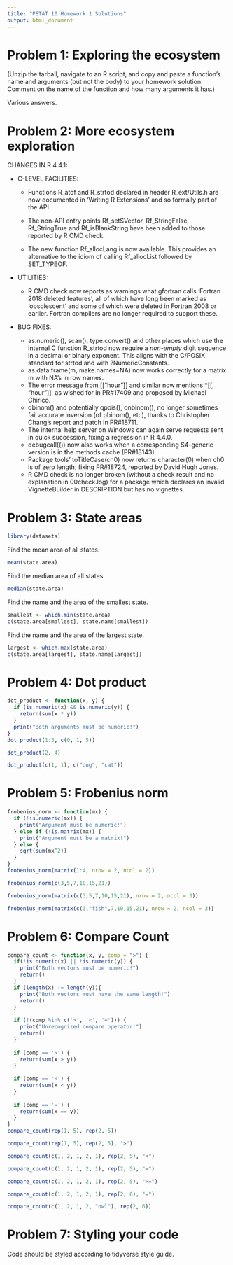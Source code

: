 ```yaml
---
title: "PSTAT 10 Homework 1 Solutions"
output: html_document
---
```


# Problem 1: Exploring the ecosystem

(Unzip the tarball, navigate to an R script, and copy and paste a function’s 
name and arguments (but not the body) to your homework solution. Comment on the 
name of the function and how many arguments it has.)

Various answers.

# Problem 2: More ecosystem exploration

CHANGES IN R 4.4.1:

* C-LEVEL FACILITIES:

    - Functions R_atof and R_strtod declared in header R_ext/Utils.h
      are now documented in 'Writing R Extensions' and so formally part
      of the API.

    - The non-API entry points Rf_setSVector, Rf_StringFalse,
      Rf_StringTrue and Rf_isBlankString have been added to those
      reported by R CMD check.

    - The new function Rf_allocLang is now available. This provides an
      alternative to the idiom of calling Rf_allocList followed by
      SET_TYPEOF.

*  UTILITIES:
    - R CMD check now reports as warnings what gfortran calls 'Fortran
      2018 deleted features', all of which have long been marked as
      'obsolescent' and some of which were deleted in Fortran 2008 or
      earlier.  Fortran compilers are no longer required to support
      these.

*  BUG FIXES:
    - as.numeric(), scan(), type.convert() and other places which use
      the internal C function R_strtod now require a _non-empty_ digit
      sequence in a decimal or binary exponent.  This aligns with the
      C/POSIX standard for strtod and with ?NumericConstants.
    - as.data.frame(m, make.names=NA) now works correctly for a matrix
      m with NA's in row names.
    - The error message from <POSIXlt>[["hour"]] and similar now
      mentions *[[, "hour"]], as wished for in PR#17409 and proposed by
      Michael Chirico.
    - qbinom() and potentially qpois(), qnbinom(), no longer sometimes
      fail accurate inversion (of pbinom(), etc), thanks to Christopher
      Chang's report and patch in PR#18711.
    - The internal help server on Windows can again serve requests sent
      in quick succession, fixing a regression in R 4.4.0.
    - debugcall(<S3Generic>()) now also works when a corresponding
      S4-generic version is in the methods cache (PR#18143).
    - Package tools' toTitleCase(ch0) now returns character(0) when ch0
      is of zero length; fixing PR#18724, reported by David Hugh Jones.
    - R CMD check is no longer broken (without a check result and no
      explanation in 00check.log) for a package which declares an
      invalid VignetteBuilder in DESCRIPTION but has no vignettes.

# Problem 3: State areas

```r
library(datasets)
```


Find the mean area of all states.

```r
mean(state.area)
```


Find the median area of all states.

```r
median(state.area)
```

Find the name and the area of the smallest state.

```r
smallest <- which.min(state.area)
c(state.area[smallest], state.name[smallest])
```

Find the name and the area of the largest state.
```r
largest <- which.max(state.area)
c(state.area[largest], state.name[largest])
```

# Problem 4: Dot product

```r
dot_product <- function(x, y) {
  if (is.numeric(x) && is.numeric(y)) {
    return(sum(x * y))
  }
  print("Both arguments must be numeric!")
}
dot_product(1:3, c(0, 1, 5))
```

```r
dot_product(2, 4)
```

```r
dot_product(c(1, 1), c("dog", "cat"))
```


# Problem 5: Frobenius norm
```r
frobenius_norm <- function(mx) {
  if (!is.numeric(mx)) {
    print("Argument must be numeric!")
  } else if (!is.matrix(mx)) {
    print("Argument must be a matrix!")
  } else {
    sqrt(sum(mx^2))
  }
}
frobenius_norm(matrix(1:4, nrow = 2, ncol = 2))
```

```r
frobenius_norm(c(3,5,7,10,15,21))
```

```r
frobenius_norm(matrix(c(3,5,7,10,15,21), nrow = 2, ncol = 3))
```

```r
frobenius_norm(matrix(c(3,"fish",7,10,15,21), nrow = 2, ncol = 3))
```

# Problem 6: Compare Count

```r
compare_count <- function(x, y, comp = ">") {
  if(!is.numeric(x) || !is.numeric(y)) {
    print("Both vectors must be numeric!")
    return()
  }
  if (length(x) != length(y)){
    print("Both vectors must have the same length!")
    return()
  }
  
  if (!(comp %in% c('>', '<', '='))) {
    print("Unrecognized compare operator!")
    return()
  }
  
  if (comp == '>') {
    return(sum(x > y))
  }
  
  if (comp == '<') {
    return(sum(x < y))
  }
  
  if (comp == '=') {
    return(sum(x == y))
  }
}
compare_count(rep(1, 5), rep(2, 5))
```


```r
compare_count(rep(1, 5), rep(2, 5), ">")
```


```r
compare_count(c(1, 2, 1, 2, 1), rep(2, 5), "<")
```

```r
compare_count(c(1, 2, 1, 2, 1), rep(2, 5), "=")
```

```r
compare_count(c(1, 2, 1, 2, 1), rep(2, 5), ">=")
```

```r
compare_count(c(1, 2, 1, 2, 1), rep(2, 6), "=")
```

```r
compare_count(c(1, 2, 1, 2, "owl"), rep(2, 6))
```

# Problem 7: Styling your code

Code should be styled according to tidyverse style guide.
